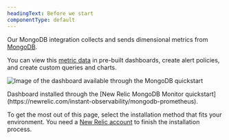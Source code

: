 ```yaml
---
headingText: Before we start
componentType: default
---
```



Our MongoDB integration collects and sends dimensional metrics from [MongoDB](https://www.mongodb.com/).

You can view this [metric data](#metrics) in pre-built dashboards, create alert policies, and create custom queries and charts.

<img
  title="MongoDB quickstart dashboard"
  alt="Image of the dashboard available through the MongoDB quickstart"
  src={infrastructureMongoDashboard}
/>

<figcaption>
  Dashboard installed through the [New Relic MongoDB Monitor quickstart](https://newrelic.com/instant-observability/mongodb-prometheus).
</figcaption>

To get the most out of this page, select the installation method that fits your environment. You need a [New Relic account](https://newrelic.com/signup) to finish the installation process.
